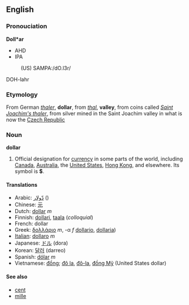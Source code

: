 ==English==

=== Pronouciation ===
'''Doll*ar'''
*AHD
*IPA
:(US) SAMPA:/dO.l3r/
DOH-lahr

===Etymology===
From German ''[[thaler]]'', '''dollar''', from ''[[thal]]'', '''valley''', from coins called ''[[Saint Joachim's thaler]]'', from silver mined in the Saint Joachim valley in what is now the [[Czech Republic]]

=== Noun ===
'''dollar'''

#Official designation for [[currency]] in some parts of the world, including [[Canada]], [[Australia]], the [[United States]], [[Hong Kong]], and elsewhere.  Its symbol is '''$'''.

====Translations====

*Arabic: [[دّولار]] ()
*Chinese: [[元]] 
*Dutch: [[dollar]] ''m''
*Finnish: [[dollari]], [[taala]] (''colloquial'')
*French: dollar
*Greek:  [[δολλάριο]] ''m'', -α ''f'' [[dollario]], [[dollaria]])
*[[Italian]]: [[dollaro]] ''m''
*Japanese: [[ドル]] (dora)
*Korean: [[달러]] (darreo)
*Spanish: [[dólar]] ''m''
*Vietnamese: [[Đồng|đồng]]; [[Đô la|đô la]], [[Đô-la|đô-la]], [[Đồng Mỹ|đồng Mỹ]] (United States dollar)

====See also====
*[[cent]]
*[[mille]]